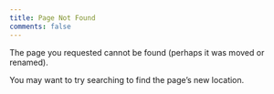 ```yaml
---
title: Page Not Found
comments: false
---
```


The page you requested cannot be found (perhaps it was moved or renamed).

You may want to try searching to find the page's new location.
